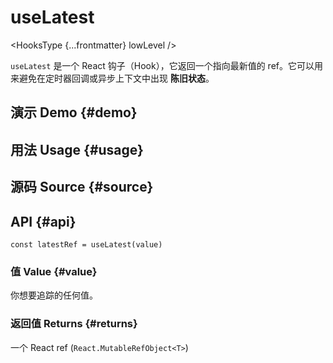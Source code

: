 # useLatest


<HooksType {...frontmatter} lowLevel />

`useLatest` 是一个 React 钩子（Hook），它返回一个指向最新值的 ref。它可以用来避免在定时器回调或异步上下文中出现 **陈旧状态**。

## 演示 Demo \{#demo}


<App />

## 用法 Usage \{#usage}



## 源码 Source \{#source}


<Source />

## API \{#api}

```tsx
const latestRef = useLatest(value)
```

### 值 Value \{#value}

你想要追踪的任何值。

### 返回值 Returns \{#returns}

一个 React ref (`React.MutableRefObject<T>`)
